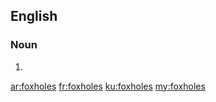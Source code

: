 ==English==

===Noun===
{{head|en|plural}}

# {{plural of|foxhole|lang=en|nocat=1}}

[[ar:foxholes]]
[[fr:foxholes]]
[[ku:foxholes]]
[[my:foxholes]]